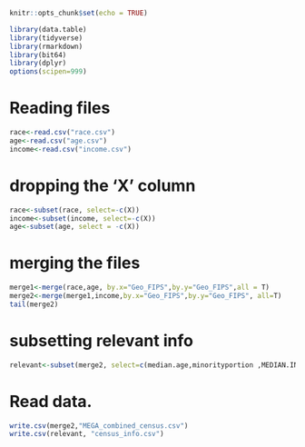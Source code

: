 ```{r setup, include=FALSE}
knitr::opts_chunk$set(echo = TRUE)
```


```{r,warning=FALSE,message=FALSE, include=FALSE}
library(data.table)
library(tidyverse)
library(rmarkdown)
library(bit64)
library(dplyr)
options(scipen=999)
```


# Reading files
```{r}
race<-read.csv("race.csv")
age<-read.csv("age.csv")
income<-read.csv("income.csv")
```


# dropping the 'X' column
```{r}
race<-subset(race, select=-c(X))
income<-subset(income, select=-c(X))
age<-subset(age, select = -c(X))
```


# merging the files
```{r}
merge1<-merge(race,age, by.x="Geo_FIPS",by.y="Geo_FIPS",all = T)
merge2<-merge(merge1,income,by.x="Geo_FIPS",by.y="Geo_FIPS", all=T)
tail(merge2)
```



# subsetting relevant info
```{r}
relevant<-subset(merge2, select=c(median.age,minorityportion ,MEDIAN.INCOME,Geo_FIPS))
```



# Read data. 

```{r}
write.csv(merge2,"MEGA_combined_census.csv")
write.csv(relevant, "census_info.csv")
```


